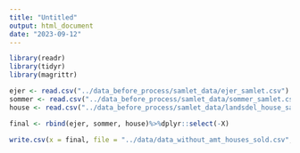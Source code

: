```yaml
---
title: "Untitled"
output: html_document
date: "2023-09-12"
---
```



```r
library(readr)
library(tidyr)
library(magrittr)
```


```r
ejer <- read.csv("../data_before_process/samlet_data/ejer_samlet.csv")
sommer <- read.csv("../data_before_process/samlet_data/sommer_samlet.csv")
house <- read.csv("../data_before_process/samlet_data/landsdel_house_samlet.csv")
```

```r
final <- rbind(ejer, sommer, house)%>%dplyr::select(-X)
```


```r
write.csv(x = final, file = "../data/data_without_amt_houses_sold.csv", row.names=FALSE)
```




